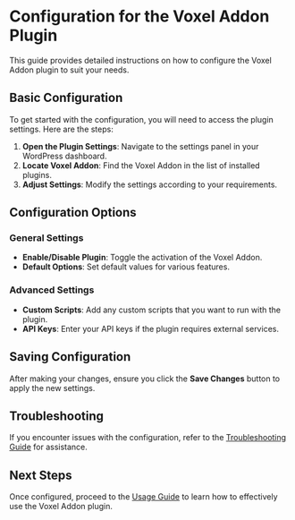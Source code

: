 # Configuration for the Voxel Addon Plugin

This guide provides detailed instructions on how to configure the Voxel Addon plugin to suit your needs. 

## Basic Configuration

To get started with the configuration, you will need to access the plugin settings. Here are the steps:

1. **Open the Plugin Settings**: Navigate to the settings panel in your WordPress dashboard.
2. **Locate Voxel Addon**: Find the Voxel Addon in the list of installed plugins.
3. **Adjust Settings**: Modify the settings according to your requirements. 

## Configuration Options

### General Settings

- **Enable/Disable Plugin**: Toggle the activation of the Voxel Addon.
- **Default Options**: Set default values for various features.

### Advanced Settings

- **Custom Scripts**: Add any custom scripts that you want to run with the plugin.
- **API Keys**: Enter your API keys if the plugin requires external services.

## Saving Configuration

After making your changes, ensure you click the **Save Changes** button to apply the new settings.

## Troubleshooting

If you encounter issues with the configuration, refer to the [Troubleshooting Guide](/partials/troubleshooting) for assistance. 

## Next Steps

Once configured, proceed to the [Usage Guide](../guides/usage) to learn how to effectively use the Voxel Addon plugin.